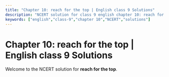 ```yaml
---
title: "Chapter 10: reach for the top | English class 9 Solutions"
description: "NCERT solution for class 9 english chapter 10: reach for the top."
keywords: ["english","class-9","chapter 10","NCERT","solutions"]
---
```


# Chapter 10: reach for the top | English class 9 Solutions

Welcome to the NCERT solution for **reach for the top**.
